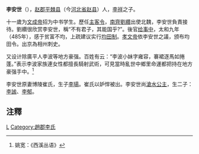 '''李安世'''（{{bd|443年||493年||}}），[[赵郡|赵郡]][[平棘县|平棘县]]（今[[河北省|河北省]][[赵县|赵县]]）人，[[李祥_(北魏)|李祥]]之子。

十一歲为[[北魏文成帝|文成帝]]招为中书学生。歷任[[主客令|主客令]]，[[南齊|南齊]][[劉纘|劉纘]]出使北魏，李安世負責接待。劉纘很欣赏李安世，稱“不有君子，其能国乎?”。後官[[给事中|给事中]]，太和九年（485年），感于贫富不均，上疏建议实行[[均田制|均田制]]。[[北魏孝文帝|孝文帝]]依李安世之議，颁布均田令。出京為相州刺史。

又设计除廣平人李波等地方豪强。百姓有云：“李波小妹字雍容，褰裙逐馬如捲蓬。”表示李波家族連女性都擅長騎射武術，可見當時亂世中鄉里命運都把持在地方豪强手中。<ref>姚宽：《西溪丛语》</ref> 

李安世原妻博陵崔氏，生子[[李瑒|李瑒]]。崔氏以妒悍被出。李安世尚[[滄水公主|滄水公主]]，生二子：[[李謐|李謐]]、[[李郁_(南北朝)|李郁]]。

== 注釋 ==
{{reflist}}
[[Category:南北朝政治人物|L]]
[[Category:趙郡李氏|Category:趙郡李氏]]